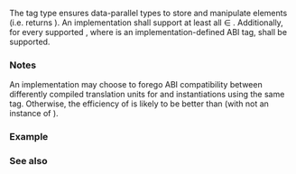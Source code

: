 {{cpp/experimental/title|n=simd_abi::|fixed_size}}
{{cpp/experimental/simd/navbar}}

{{ddcl|header=experimental/simd|since=parallelism_ts_2|1=
template&lt; int N &gt;
struct fixed_size {};
}}

The {{c|simd_abi::fixed_size&lt;N&gt;}} tag type ensures data-parallel types to store and manipulate {{tt|N}} elements (i.e. {{c|simd&lt;T, simd_abi::fixed_size&lt;N&gt;&gt;::size()}} returns {{tt|N}}). An implementation shall support at least all {{tt|N}} ∈ {{closed range plain|1|32}}. Additionally, for every supported {{c|simd&lt;T, Abi&gt;}}, where {{tt|Abi}} is an implementation-defined ABI tag, {{c|1=N = simd&lt;T, Abi&gt;::size()}} shall be supported.

===Notes===
An implementation may choose to forego ABI compatibility between differently compiled translation units for {{tt|simd}} and {{tt|simd_mask}} instantiations using the same {{c|simd_abi::fixed_size&lt;N&gt;}} tag. Otherwise, the efficiency of {{c|simd&lt;T, Abi&gt;}} is likely to be better than {{c|simd&lt;T, fixed_size&lt;simd_size_v&lt;T, Abi&gt;&gt;&gt;}} (with {{tt|Abi}} not an instance of {{c|simd_abi::fixed_size}}).

===Example===
{{example}}

===See also===
{{dsc begin}}
{{dsc inc|cpp/experimental/simd/dsc max_fixed_size}}
{{dsc inc|cpp/experimental/simd/dsc scalar}}
{{dsc inc|cpp/experimental/simd/dsc compatible}}
{{dsc inc|cpp/experimental/simd/dsc native}}
{{dsc inc|cpp/experimental/simd/dsc deduce}}
{{dsc end}}

{{langlinks|ja|zh}}